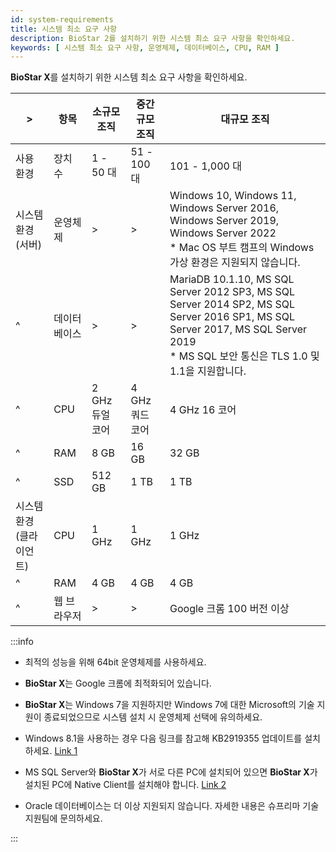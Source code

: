```yaml
---
id: system-requirements
title: 시스템 최소 요구 사항
description: BioStar 2를 설치하기 위한 시스템 최소 요구 사항을 확인하세요.
keywords: [ 시스템 최소 요구 사항, 운영체제, 데이터베이스, CPU, RAM ]
---
```


**BioStar X**를 설치하기 위한 시스템 최소 요구 사항을 확인하세요.

<div className='overflow-x col5--15-10-25'>

| \> | 항목 | 소규모 조직 | 중간 규모 조직 | 대규모 조직 |
| -- | -- | -- | -- | -- |
| 사용 환경 | 장치 수 | 1 - 50 대 | 51 - 100 대 | 101 - 1,000 대 |
| 시스템 환경(서버) | 운영체제 | \> | \> | Windows 10, Windows 11, Windows Server 2016, Windows Server 2019, Windows Server 2022<br/>* Mac OS 부트 캠프의 Windows 가상 환경은 지원되지 않습니다. |
| ^ | 데이터베이스 | \> | \> | MariaDB 10.1.10, MS SQL Server 2012 SP3, MS SQL Server 2014 SP2, MS SQL Server 2016 SP1, MS SQL Server 2017, MS SQL Server 2019<br/>* MS SQL 보안 통신은 TLS 1.0 및 1.1을 지원합니다. |
| ^ | CPU | 2 GHz 듀얼 코어 | 4 GHz 쿼드 코어 | 4 GHz 16 코어 |
| ^ | RAM | 8 GB | 16 GB | 32 GB |
| ^ | SSD | 512 GB | 1 TB | 1 TB |
| 시스템 환경(클라이언트) | CPU | 1 GHz | 1 GHz | 1 GHz |
| ^ | RAM | 4 GB | 4 GB | 4 GB |
| ^ | 웹 브라우저 | \> | \> | Google 크롬 100 버전 이상 |

</div>

:::info

* 최적의 성능을 위해 64bit 운영체제를 사용하세요.

* **BioStar X**는 Google 크롬에 최적화되어 있습니다.

* **BioStar X**는 Windows 7을 지원하지만 Windows 7에 대한 Microsoft의 기술 지원이 종료되었으므로 시스템 설치 시 운영체제 선택에 유의하세요.

* Windows 8.1을 사용하는 경우 다음 링크를 참고해 KB2919355 업데이트를 설치하세요. [Link 1](https://support.microsoft.com/ko-kr/help/2919355/windows-rt-8-1--windows-8-1--and-windows-server-2012-r2-update-april-2)

* MS SQL Server와 **BioStar X**가 서로 다른 PC에 설치되어 있으면 **BioStar X**가 설치된 PC에 Native Client를 설치해야 합니다. [Link 2](https://www.microsoft.com/ko-kr/download/details.aspx?id=50402)

* Oracle 데이터베이스는 더 이상 지원되지 않습니다. 자세한 내용은 슈프리마 기술 지원팀에 문의하세요.

:::